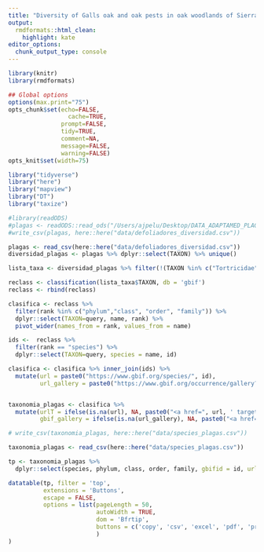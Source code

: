 ```yaml
---
title: "Diversity of Galls oak and oak pests in oak woodlands of Sierra Nevada "
output:
  rmdformats::html_clean:
    highlight: kate
editor_options: 
  chunk_output_type: console
---
```


```r
library(knitr)
library(rmdformats)

## Global options
options(max.print="75")
opts_chunk$set(echo=FALSE,
	             cache=TRUE,
               prompt=FALSE,
               tidy=TRUE,
               comment=NA,
               message=FALSE,
               warning=FALSE)
opts_knit$set(width=75)
```


```r
library("tidyverse")
library("here")
library("mapview")
library("DT")
library("taxize")
```


```r
#library(readODS)
#plagas <- readODS::read_ods("/Users/ajpelu/Desktop/DATA_ADAPTAMED_PLAGAS/defoliadores_diversidad.ods")
#write_csv(plagas, here::here("data/defoliadores_diversidad.csv"))

plagas <- read_csv(here::here("data/defoliadores_diversidad.csv"))
diversidad_plagas <- plagas %>% dplyr::select(TAXON) %>% unique()

lista_taxa <- diversidad_plagas %>% filter(!(TAXON %in% c("Tortricidae", "Valor nulo", "Dryobotodes","Andricus", "Cynipidae", "Neuroterus")))

reclass <- classification(lista_taxa$TAXON, db = 'gbif')
reclass <- rbind(reclass)

clasifica <- reclass %>% 
  filter(rank %in% c("phylum","class", "order", "family")) %>% 
  dplyr::select(TAXON=query, name, rank) %>% 
  pivot_wider(names_from = rank, values_from = name)

ids <-  reclass %>% 
  filter(rank == "species") %>% 
  dplyr::select(TAXON=query, species = name, id)

clasifica <- clasifica %>% inner_join(ids) %>% 
  mutate(url = paste0("https://www.gbif.org/species/", id), 
         url_gallery = paste0("https://www.gbif.org/occurrence/gallery?taxon_key=", id))


taxonomia_plagas <- clasifica %>% 
  mutate(urlT = ifelse(is.na(url), NA, paste0("<a href=", url, ' target="_blank">Link</a>')),
         gbif_gallery = ifelse(is.na(url_gallery), NA, paste0("<a href=", url_gallery, ' target="_blank">Link</a>'))) 

# write_csv(taxonomia_plagas, here::here("data/species_plagas.csv"))
```

```r
taxonomia_plagas <- read_csv(here::here("data/species_plagas.csv"))
```

```r
tp <- taxonomia_plagas %>% 
  dplyr::select(species, phylum, class, order, family, gbifid = id, url = urlT, gallery = gbif_gallery)

datatable(tp, filter = 'top', 
          extensions = 'Buttons', 
          escape = FALSE,
          options = list(pageLength = 50, 
                         autoWidth = TRUE,
                         dom = 'Bfrtip',
                         buttons = c('copy', 'csv', 'excel', 'pdf', 'print')
                         )
)
```


